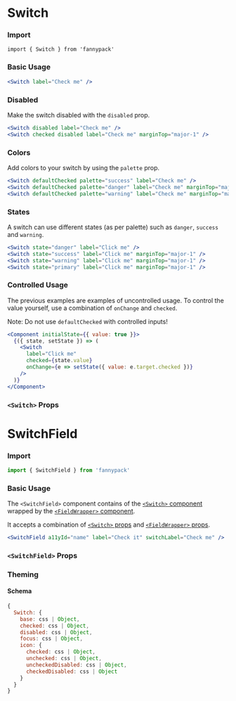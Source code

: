 
# Switch

### Import

`import { Switch } from 'fannypack'`

### Basic Usage

```.jsx
<Switch label="Check me" />
```

### Disabled

Make the switch disabled with the `disabled` prop.

```.jsx
<Switch disabled label="Check me" />
<Switch checked disabled label="Check me" marginTop="major-1" />
```

### Colors

Add colors to your switch by using the `palette` prop.

```.jsx
<Switch defaultChecked palette="success" label="Check me" />
<Switch defaultChecked palette="danger" label="Check me" marginTop="major-1" />
<Switch defaultChecked palette="warning" label="Check me" marginTop="major-1" />
```

### States

A switch can use different states (as per palette) such as `danger`, `success` and `warning`.

```.jsx
<Switch state="danger" label="Click me" />
<Switch state="success" label="Click me" marginTop="major-1" />
<Switch state="warning" label="Click me" marginTop="major-1" />
<Switch state="primary" label="Click me" marginTop="major-1" />
```

### Controlled Usage

The previous examples are examples of uncontrolled usage. To control the value yourself, use a combination of `onChange` and `checked`.

Note: Do not use `defaultChecked` with controlled inputs!

```.jsx
<Component initialState={{ value: true }}>
  {({ state, setState }) => (
    <Switch
      label="Click me"
      checked={state.value}
      onChange={e => setState({ value: e.target.checked })}
    />
  )}
</Component>
```

### `<Switch>` Props

<PropsTable component={Switch} />

# SwitchField

### Import

```jsx
import { SwitchField } from 'fannypack'
```

### Basic Usage

The `<SwitchField>` component contains of the [`<Switch>` component](#switch) wrapped by the [`<FieldWrapper>` component](/form/fieldwrapper).

It accepts a combination of [`<Switch>` props](/form/switch#switch-props) and [`<FieldWrapper>` props](/form/fieldwrapper#props).

```.jsx
<SwitchField a11yId="name" label="Check it" switchLabel="Check me" />
```

### `<SwitchField>` Props

<PropsTable component={SwitchField} />

### Theming

#### Schema

```jsx
{
  Switch: {
    base: css | Object,
    checked: css | Object,
    disabled: css | Object,
    focus: css | Object,
    icon: {
      checked: css | Object,
      unchecked: css | Object,
      uncheckedDisabled: css | Object,
      checkedDisabled: css | Object
    }
  }
}
```
